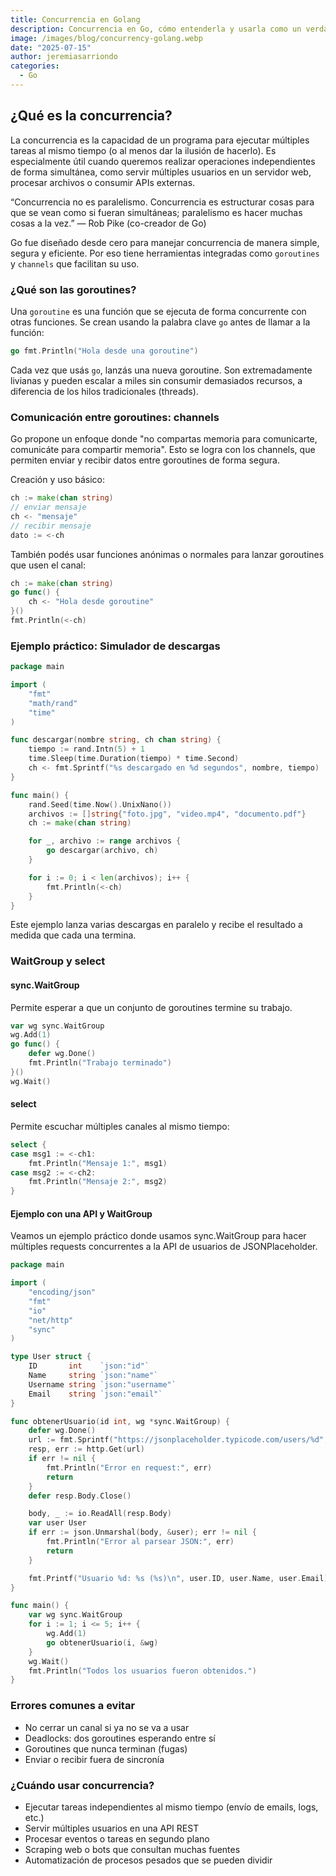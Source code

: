 ```yaml
---
title: Concurrencia en Golang
description: Concurrencia en Go, cómo entenderla y usarla como un verdadero Gopher
image: /images/blog/concurrency-golang.webp
date: "2025-07-15"
author: jeremiasarriondo
categories:
  - Go
---
```


## ¿Qué es la concurrencia?

La concurrencia es la capacidad de un programa para ejecutar múltiples tareas al mismo tiempo (o al menos dar la ilusión de hacerlo). Es especialmente útil cuando queremos realizar operaciones independientes de forma simultánea, como servir múltiples usuarios en un servidor web, procesar archivos o consumir APIs externas.

<Callout>
  “Concurrencia no es paralelismo. Concurrencia es estructurar cosas para que se
  vean como si fueran simultáneas; paralelismo es hacer muchas cosas a la vez.”
  — Rob Pike (co-creador de Go)
</Callout>

Go fue diseñado desde cero para manejar concurrencia de manera simple, segura y eficiente. Por eso tiene herramientas integradas como `goroutines` y `channels` que facilitan su uso.

### ¿Qué son las goroutines?

Una `goroutine` es una función que se ejecuta de forma concurrente con otras funciones. Se crean usando la palabra clave `go` antes de llamar a la función:

```go
go fmt.Println("Hola desde una goroutine")
```

Cada vez que usás `go`, lanzás una nueva goroutine. Son extremadamente livianas y pueden escalar a miles sin consumir demasiados recursos, a diferencia de los hilos tradicionales (threads).

### Comunicación entre goroutines: channels

Go propone un enfoque donde "no compartas memoria para comunicarte, comunicáte para compartir memoria". Esto se logra con los channels, que permiten enviar y recibir datos entre goroutines de forma segura.

Creación y uso básico:

```go
ch := make(chan string)
// enviar mensaje
ch <- "mensaje"
// recibir mensaje
dato := <-ch
```

También podés usar funciones anónimas o normales para lanzar goroutines que usen el canal:

```go
ch := make(chan string)
go func() {
    ch <- "Hola desde goroutine"
}()
fmt.Println(<-ch)
```

### Ejemplo práctico: Simulador de descargas

```go
package main

import (
    "fmt"
    "math/rand"
    "time"
)

func descargar(nombre string, ch chan string) {
    tiempo := rand.Intn(5) + 1
    time.Sleep(time.Duration(tiempo) * time.Second)
    ch <- fmt.Sprintf("%s descargado en %d segundos", nombre, tiempo)
}

func main() {
    rand.Seed(time.Now().UnixNano())
    archivos := []string{"foto.jpg", "video.mp4", "documento.pdf"}
    ch := make(chan string)

    for _, archivo := range archivos {
        go descargar(archivo, ch)
    }

    for i := 0; i < len(archivos); i++ {
        fmt.Println(<-ch)
    }
}
```

Este ejemplo lanza varias descargas en paralelo y recibe el resultado a medida que cada una termina.

### WaitGroup y select

#### sync.WaitGroup

Permite esperar a que un conjunto de goroutines termine su trabajo.

```go
var wg sync.WaitGroup
wg.Add(1)
go func() {
    defer wg.Done()
    fmt.Println("Trabajo terminado")
}()
wg.Wait()
```

#### select

Permite escuchar múltiples canales al mismo tiempo:

```go
select {
case msg1 := <-ch1:
    fmt.Println("Mensaje 1:", msg1)
case msg2 := <-ch2:
    fmt.Println("Mensaje 2:", msg2)
}
```

#### Ejemplo con una API y WaitGroup

Veamos un ejemplo práctico donde usamos sync.WaitGroup para hacer múltiples requests concurrentes a la API de usuarios de JSONPlaceholder.

```go
package main

import (
	"encoding/json"
	"fmt"
	"io"
	"net/http"
	"sync"
)

type User struct {
    ID       int    `json:"id"`
    Name     string `json:"name"`
    Username string `json:"username"`
    Email    string `json:"email"`
}

func obtenerUsuario(id int, wg *sync.WaitGroup) {
    defer wg.Done()
    url := fmt.Sprintf("https://jsonplaceholder.typicode.com/users/%d", id)
    resp, err := http.Get(url)
    if err != nil {
        fmt.Println("Error en request:", err)
        return
    }
    defer resp.Body.Close()

    body, _ := io.ReadAll(resp.Body)
    var user User
    if err := json.Unmarshal(body, &user); err != nil {
        fmt.Println("Error al parsear JSON:", err)
        return
    }

    fmt.Printf("Usuario %d: %s (%s)\n", user.ID, user.Name, user.Email)
}

func main() {
    var wg sync.WaitGroup
    for i := 1; i <= 5; i++ {
        wg.Add(1)
        go obtenerUsuario(i, &wg)
    }
    wg.Wait()
    fmt.Println("Todos los usuarios fueron obtenidos.")
}
```

### Errores comunes a evitar

- No cerrar un canal si ya no se va a usar
- Deadlocks: dos goroutines esperando entre sí
- Goroutines que nunca terminan (fugas)
- Enviar o recibir fuera de sincronía

### ¿Cuándo usar concurrencia?

- Ejecutar tareas independientes al mismo tiempo (envío de emails, logs, etc.)
- Servir múltiples usuarios en una API REST
- Procesar eventos o tareas en segundo plano
- Scraping web o bots que consultan muchas fuentes
- Automatización de procesos pesados que se pueden dividir
